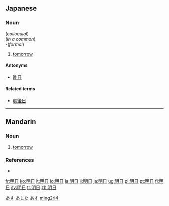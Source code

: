 ==Japanese==
{{ja-kanjitab|明|日}}

===Noun===
{{ja-noun|k|hira=あした|rom=ashita}} (''colloquial'') </br>
{{ja-noun|k|hira=あす|rom=asu}} (''in a common'')</br>
{{ja-noun|k|hira=みょうにち|rom=myōnichi}} -(''formal'')

# [[tomorrow]]

====Antonyms====
* [[昨日]]

====Related terms====
* [[明後日]]

<!-- override -->

[[Category:1000 Japanese basic words|あす]]
[[Category:Japanese nouns|あした]]
[[Category:ja:Time|あす]]

----

==Mandarin==
{{zh-hanzi|[[明]][[日]]}}

===Noun===
{{cmn-noun|ts|pin=míngrì|pint=ming2ri4|rs=日04}}

# {{literary|lang=zh-tw|skey=日04}} [[tomorrow]]

===References===
* {{cite web|url=http://140.111.34.46/newDict/dict/index.html|title=明日|work=Guoyu Cidian On-line Mandarin Dictionary</i> (國語辭典)|language=Mandarin|accessdate=2008-02-05}}

[[Category:zh-cn:Literary|ming2ri4]]

[[fr:明日]]
[[ko:明日]]
[[it:明日]]
[[lo:明日]]
[[la:明日]]
[[li:明日]]
[[ja:明日]]
[[ug:明日]]
[[pl:明日]]
[[pt:明日]]
[[fi:明日]]
[[sv:明日]]
[[tr:明日]]
[[zh:明日]]